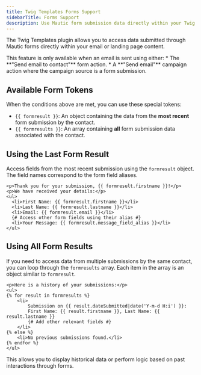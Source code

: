```yaml
---
title: Twig Templates Forms Support
sidebarTitle: Forms Support
description: Use Mautic form submission data directly within your Twig templates.
---
```


The Twig Templates plugin allows you to access data submitted through Mautic forms directly within your email or landing page content.

<Note>
  This feature is only available when an email is sent using either:
  *   The **"Send email to contact"** form action.
  *   A **"Send email"** campaign action where the campaign source is a form submission.
</Note>

## Available Form Tokens

When the conditions above are met, you can use these special tokens:

*   `{{ formresult }}`: An object containing the data from the **most recent** form submission by the contact.
*   `{{ formresults }}`: An array containing **all** form submission data associated with the contact.

## Using the Last Form Result

Access fields from the most recent submission using the `formresult` object. The field names correspond to the form field aliases.

```twig
<p>Thank you for your submission, {{ formresult.firstname }}!</p>
<p>We have received your details:</p>
<ul>
  <li>First Name: {{ formresult.firstname }}</li>
  <li>Last Name: {{ formresult.lastname }}</li>
  <li>Email: {{ formresult.email }}</li>
  {# Access other form fields using their alias #}
  <li>Your Message: {{ formresult.message_field_alias }}</li>
</ul>
```

## Using All Form Results

If you need to access data from multiple submissions by the same contact, you can loop through the `formresults` array. Each item in the array is an object similar to `formresult`.

```twig
<p>Here is a history of your submissions:</p>
<ul>
{% for result in formresults %}
    <li>
        Submission on {{ result.dateSubmitted|date('Y-m-d H:i') }}:
        First Name: {{ result.firstname }}, Last Name: {{ result.lastname }}
        {# Add other relevant fields #}
    </li>
{% else %}
    <li>No previous submissions found.</li>
{% endfor %}
</ul>
```

This allows you to display historical data or perform logic based on past interactions through forms.
